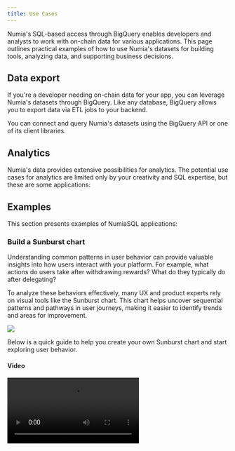 ```yaml
---
title: Use Cases
---
```



Numia's SQL-based access through BigQuery enables developers and analysts to work with on-chain data for various applications. This page outlines practical examples of how to use Numia's datasets for building tools, analyzing data, and supporting business decisions.

## Data export
If you're a developer needing on-chain data for your app, you can leverage Numia's datasets through BigQuery. Like any database, BigQuery allows you to export data via ETL jobs to your backend.

You can connect and query Numia's datasets using the BigQuery API or one of its client libraries.

## Analytics
Numia's data provides extensive possibilities for analytics. The potential use cases for analytics are limited only by your creativity and SQL expertise, but these are some applications:

<CardList cols={4}>
<Card 
  title="Validator Dashboards"
  icon="speedometer"
  iconType='regular'
  iconSize='32px'
/>
<Card 
  title="Chain Analytics"
  icon="currency-eth"
  iconType='regular'
  iconSize='32px'
/>
<Card 
  title="Quarterly Reporting"
  icon="presentation-chart"
  iconType='regular'
  iconSize='32px'
/>
<Card 
  title="Activity Monitoring"
  icon="chart-line-up"
  iconType='regular'
  iconSize='32px'
/>
</CardList>


## Examples

This section presents examples of NumiaSQL applications:

### Build a Sunburst chart

Understanding common patterns in user behavior can provide valuable insights into how users interact with your platform. For example, what actions do users take after withdrawing rewards? What do they typically do after delegating?

To analyze these behaviors effectively, many UX and product experts rely on visual tools like the Sunburst chart. This chart helps uncover sequential patterns and pathways in user journeys, making it easier to identify trends and areas for improvement.

<Image 
  src="/media/sql/build_a-sunburst-chart.png"
/>

Below is a quick guide to help you create your own Sunburst chart and start exploring user behavior.

#### Video
<Video src="/media/sql/sunburst-video.mp4"/>

#### Query

```sql
with transactions as (
select
  tx_id,
  msg_index,
  block_timestamp,
  message_type as action,
  sender as sender,
  rank() over(partition by sender order by block_timestamp asc, tx_id asc, msg_index asc) as sequence
from `numia-data.evmos.evmos_message_types_transactions`
where block_timestamp >= TIMESTAMP_SUB(CURRENT_TIMESTAMP(), INTERVAL 90 DAY)
and message_type not in ('exec','recvpacket','acknowledgement') -- exclude actions
order by sender asc, 6 asc, msg_index asc),

actions as (
select 
  t1.tx_id,
  t1.sender,
  t1.action as action_1,
  t2.action as action_2,
  t3.action as action_3
from transactions t1
inner join transactions t2 on t1.sender = t2.sender and t2.sequence = t1.sequence + 1 and t1.action <> t2.action
inner join transactions t3 on t1.sender = t3.sender and t3.sequence = t1.sequence + 2 and t1.action <> t2.action
order by sender, t1.sequence asc)

select 
  action_1,  
  action_2, 
  action_3,
  count(*) as frequency
from actions
group by 1,2,3
order by 4 desc
```

### Osmosis staking and delegation activity
The Osmosis Staking and Delegation Activity Chart visualizes user interactions with staking and delegation features within the Osmosis ecosystem. It provides insights into how users engage with validators, re-delegate their tokens, and participate in staking activities, helping you better understand user behavior and trends.


<Image 
  src="/media/sql/osmosis_staking_and_delegation_activity.webp"
/>

<Card 
  title="View Osmosis Delegation Dashboard"
  link="https://datastudio.google.com/reporting/6b83127a-2214-41d4-a1de-d6cb869d8c79/page/E2I0C"
  icon="arrow-up-right"
  iconType='regular'
  iconSize='32px'
/>

### Validator voting dashboard
The Validator Voting Dashboard offers a comprehensive view of voting patterns and decisions made by validators across governance proposals. It helps track validator engagement, proposal outcomes, and overall participation in the governance process, making it a useful tool for ecosystem monitoring and analysis.

<Image 
  src="/media/sql/validator-voting-dashboard.png"
/>

<Card 
  title="View Osmosis Validator Dashboard"
  link="https://datastudio.google.com/u/0/reporting/76e9b5fd-e02a-4526-951f-60ab6cac2a24/page/Yg60C"
  icon="arrow-up-right"
  iconType='regular'
  iconSize='32px'
/>

### Chain and DEX activity
The Chain & DEX Activity dashboard highlights transaction trends, trading volumes, and user interactions across both the chain and decentralized exchanges. It provides a detailed look at the overall activity within the ecosystem, helping to identify key metrics and user behavior patterns in blockchain and trading operations.

<Image 
  src="/media/sql/chain-and-dex-activity.webp"
/>

<Card 
  title="View Osmosis Activity Dashboard"
  link="https://datastudio.google.com/u/0/reporting/4ffa8382-9043-40b6-9762-1f1126c6cce9/page/soDyC"
  icon="arrow-up-right"
  iconType='regular'
  iconSize='32px'
/>